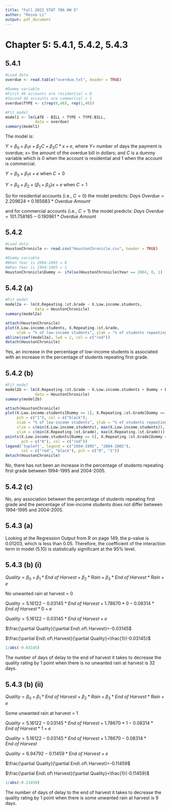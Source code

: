 ```yaml
---
title: "Fall 2022 STAT 706 HW 5"
author: "Reina Li"
output: pdf_document
---
```


# Chapter 5: 5.4.1, 5.4.2, 5.4.3

## 5.4.1

```r
#Load data
overdue <- read.table("overdue.txt", header = TRUE)

#Dummy variable
#First 48 accounts are residential = 0
#Second 48 accounts are commercial = 1
overdue$TYPE <- c(rep(0,48), rep(1,48))

#Fit model
model1 <- lm(LATE ~ BILL + TYPE + TYPE:BILL,
             data = overdue)
summary(model1)
```

The model is:

$Y=\beta_0+\beta_1x+\beta_2C+\beta_3C*x+e$, where $Y=$ number of days the payment is overdue; $x=$ the amount of the overdue bill in dollars; and $C$ is a dummy variable which is 0 when the account is residential and 1 when the account is commercial.

$Y=\beta_0+\beta_1x+e$ when $C=0$

$Y=\beta_0+\beta_2+(\beta_1+\beta_3)x+e$ when $C=1$

So for residential accounts (i.e., $C=0$) the model predicts: $Days\ Overdue=2.209624+0.165683*Overdue\ Amount$

and for commercial accounts (i.e., $C=1$) the model predicts: $Days\ Overdue=101.758185-0.190961*Overdue\ Amount$

## 5.4.2

```r
#Load data
HoustonChronicle <- read.csv("HoustonChronicle.csv", header = TRUE)

#Dummy variable
#When Year is 2004-2005 = 0
#When Year is 1994-1995 = 1
HoustonChronicle$Dummy <- ifelse(HoustonChronicle$Year == 2004, 0, 1)
```

## 5.4.2 (a)

```r
#Fit model
model2a <- lm(X.Repeating.1st.Grade ~ X.Low.income.students,
             data = HoustonChronicle)
summary(model2a)

attach(HoustonChronicle)
plot(X.Low.income.students, X.Repeating.1st.Grade,
     xlab = "% of low-income students", ylab = "% of students repeating 1st grade")
abline(coef(model2a), lwd = 2, col = c("red"))
detach(HoustonChronicle)
```

Yes, an increase in the percentage of low-income students is associated with an increase in the percentage of students repeating first grade.

## 5.4.2 (b)

```r
#Fit model
model2b <- lm(X.Repeating.1st.Grade ~ X.Low.income.students + Dummy + Dummy:X.Low.income.students,
             data = HoustonChronicle)
summary(model2b)

attach(HoustonChronicle)
plot(X.Low.income.students[Dummy == 1], X.Repeating.1st.Grade[Dummy == 1],
     pch = c("1"), col = c("black"),
     xlab = "% of low-income students", ylab = "% of students repeating 1st grade",
     xlim = c(min(X.Low.income.students), max(X.Low.income.students)),
     ylim = c(min(X.Repeating.1st.Grade), max(X.Repeating.1st.Grade)))
points(X.Low.income.students[Dummy == 0], X.Repeating.1st.Grade[Dummy == 0],
       pch = c("0"), col = c("red"))
legend('topleft', legend = c("1994-1995", "2004-2005"),
       col = c("red", "black"), pch = c("0", "1"))
detach(HoustonChronicle)
```

No, there has not been an increase in the percentage of students repeating first grade between 1994-1995 and 2004-2005.

## 5.4.2 (c)

No, any association between the percentage of students repeating first grade and the percentage of low-income students does not differ between 1994-1995 and 2004-2005.

## 5.4.3 (a)

Looking at the Regression Output from R on page 149, the p-value is 0.01203, which is less than 0.05. Therefore, the coefficient of the interaction term in model (5.10) is statistically significant at the 95% level.

## 5.4.3 (b) (i)

$Quality=\beta_0+\beta_1*End\ of\ Harvest+\beta_2*Rain+\beta_3*End\ of\ Harvest*Rain+e$

No unwanted rain at harvest = 0

$Quality=5.16122-0.03145*End\ of\ Harvest+1.78670*0-0.08314*End\ of\ Harvest*0+e$

$Quality=5.16122-0.03145*End\ of\ Harvest+e$

$\frac{\partial Quality}{\partial End\ of\ Harvest}=-0.03145$

$\frac{\partial End\ of\ Harvest}{\partial Quality}=\frac{1}{-0.03145}$

```r
1/abs(-0.03145)
```

The number of days of delay to the end of harvest it takes to decrease the quality rating by 1 point when there is no unwanted rain at harvest is 32 days.

## 5.4.3 (b) (ii)

$Quality=\beta_0+\beta_1*End\ of\ Harvest+\beta_2*Rain+\beta_3*End\ of\ Harvest*Rain+e$

Some unwanted rain at harvest = 1

$Quality=5.16122-0.03145*End\ of\ Harvest+1.78670*1-0.08314*End\ of\ Harvest*1+e$

$Quality=5.16122-0.03145*End\ of\ Harvest+1.78670-0.08314*End\ of\ Harvest$

$Quality=6.94792-0.11459*End\ of\ Harvest+e$

$\frac{\partial Quality}{\partial End\ of\ Harvest}=-0.11459$

$\frac{\partial End\ of\ Harvest}{\partial Quality}=\frac{1}{-0.11459}$

```r
1/abs(-0.11459)
```

The number of days of delay to the end of harvest it takes to decrease the quality rating by 1 point when there is some unwanted rain at harvest is 9 days.